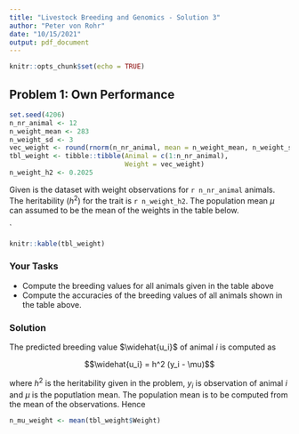```yaml
---
title: "Livestock Breeding and Genomics - Solution 3"
author: "Peter von Rohr"
date: "10/15/2021"
output: pdf_document
---
```


```r
knitr::opts_chunk$set(echo = TRUE)
```

## Problem 1: Own Performance
```r
set.seed(4206)
n_nr_animal <- 12
n_weight_mean <- 283
n_weight_sd <- 3
vec_weight <- round(rnorm(n_nr_animal, mean = n_weight_mean, n_weight_sd), digits = 0)
tbl_weight <- tibble::tibble(Animal = c(1:n_nr_animal),
                             Weight = vec_weight)
n_weight_h2 <- 0.2025
```

Given is the dataset with weight observations for `r n_nr_animal` animals. The heritability ($h^2$) for the trait is `r n_weight_h2`. The population mean $\mu$ can assumed to be the mean of the weights in the table below. 

`
```r
knitr::kable(tbl_weight)
```

### Your Tasks

* Compute the breeding values for all animals given in the table above
* Compute the accuracies of the breeding values of all animals shown in the table above.


### Solution
The predicted breeding value $\widehat{u_i}$ of animal $i$ is computed as 

$$\widehat{u_i} = h^2 (y_i - \mu)$$

where $h^2$ is the heritability given in the problem, $y_i$ is observation of animal $i$ and $\mu$ is the poputlation mean. The population mean is to be computed from the mean of the observations. Hence

```r
n_mu_weight <- mean(tbl_weight$Weight)
```




